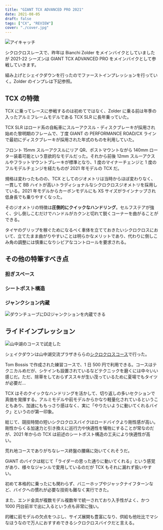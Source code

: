 ```yaml
---
title: "GIANT TCX ADVANCED PRO 2021"
date: 2021-08-05
draft: false
tags: ["CX", "REVIEW"]
cover: "./cover.jpg"
---
```


![アイキャッチ](./cover.jpg)

シクロクロスレースで、昨年は Bianchi Zolder をメインバイクとしていましたが 2021-22 シーズンは GIANT TCX ADVANCED PRO をメインバイクとして参戦していきます。

組み上げとシェイクダウンを行ったのでファーストインプレッションを行っていく。Zolder のインプレは下記参照。

## TCX の特徴

TCX に乗ってレースに参戦するのは初めてではなく、Zolder に乗る前は年季の入ったアルミフレームモデルである TCX SLR に長年乗っていた。

TCX SLR はロード系の自転車にスルーアクスル・ディスクブレーキが採用され始めた黎明期のフレームで、丁度 GIANT の PERFORMANCE ROAD/CX ラインで最初にディスクブレーキが採用された年式のものを利用していた。

フロント 15mm スルーアクスルにリア QR、ポストマウントながら 140mm ローター装着可能という意欲的なモデルだった。それから前後 12mm スルーアクスルやフラットマウントブレーキが標準となり、1 度のマイナーチェンジと 1 度のフルモデルチェンジを経たものが 2021 年モデルの TCX だ。

規格は変わったものの、TCX としてのジオメトリは当時からほぼ変わりなく、一貫して BB ハイトが高いトラディショナルなシクロクロスジオメトリを採用している。2021 年モデルからカーボンモデルにも XS サイズがラインナップされ低身長でも乗りやすくなった。

そのジオメトリの特徴は**圧倒的にクイックなハンドリング**。セルフステアが強く、少し倒しこむだけでハンドルがカクンと切れて鋭くコーナーを曲がることができる。

タイヤのグリップを稼ぐためになるべく車体を立てておきたいシクロクロスにおいて、立てたまま曲がりやすいことは明らかなメリットであり、代わりに倒しこみ角の調整には慎重になりシビアなコントロールを要求される。

## その他の特筆すべき点

### 担ぎスペース

### シートポスト構造

### ジャンクション内蔵

![ダウンチューブにDi2ジャンクションを内蔵できる](./cover.jpg)

## ライドインプレッション

![山中湖のコースで試走した](./yamanakako.jpg)

シェイクダウンは山中湖交流プラザきららの[シクロクロスコース](http://www.kirarayamanakako.jp/news_detail.php?id=65)で行った。

Tom Bossis で作成された練習コースで、1 日 500 円で利用できる。コースはテクニカルめだが、シケインも設置されているなどテクニックを磨くには中々いい感じだ。ただ、除草をしておらずススキが生い茂っているために夏場でもタイツが必要だ…

TCX はそのクイックなハンドリングを活かして、切り返しの多いセクションで真価を発揮する。アルミモデルや前モデルからかなり軽量化されているということもあり、加速にももっさり感はなく、実に「やりたいように動いてくれるバイク」というのが第一印象。

総じて、競技時間の短いシクロクロスバイクはロードバイクより剛性感が高い。剛性からくる加速力と引き換えに巡行力や快適性を犠牲にすることが常なのだが、2021 年からの TCX は前述のシートポスト構造の工夫により快適性が高い。

荒れ地コースでありがちなレース終盤の腰痛に効いてくれそうだ。

GIANT のバイクは総じて「ライダーの思った通りに動いてくれる」という感覚があり、様々なジャンルで愛用しているのだが TCX もそれに漏れず扱いやすい。

初めて本格的に乗ったにも関わらず、バニーホップやジャックナイフターンなど、バイクへの慣れが必要な技術も難なく実行できた。

また、エンド金具が複数モデル複数年で統一されており入手性がよく、かつ 1000 円台前半で出に入るという点も非常に強い。

的確に前モデルの欠点をつぶし、サイズ展開も豊富になり、供給も他社比でマシなほうなので万人におすすめできるシクロクロスバイクだと言える。

